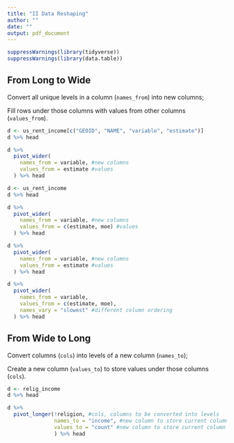 ```yaml
---
title: "II Data Reshaping"
author: ""
date: ""
output: pdf_document
---
```


```r
suppressWarnings(library(tidyverse))
suppressWarnings(library(data.table))
```

## From Long to Wide

Convert all unique levels in a column (`names_from`) into new columns;

Fill rows under those columns with values from other columns (`values_from`).

```r
d <- us_rent_income[c("GEOID", "NAME", "variable", "estimate")]
d %>% head
```

```r
d %>%
  pivot_wider(
    names_from = variable, #new columns
    values_from = estimate #values
  ) %>% head
```

```r
d <- us_rent_income
d %>% head
```

```r
d %>%
  pivot_wider(
    names_from = variable, #new columns
    values_from = c(estimate, moe) #values
  ) %>% head
```

```r
d %>%
  pivot_wider(
    names_from = variable, #new columns
    values_from = estimate #values
  ) %>% head
```

```r
d %>%
  pivot_wider(
    names_from = variable,
    values_from = c(estimate, moe),
    names_vary = "slowest" #different column ordering
  ) %>% head
```

## From Wide to Long

Convert columns (`cols`) into levels of a new column (`names_to`);

Create a new column (`values_to`) to store values under those columns (`cols`).

```r
d <- relig_income
d %>% head
```
```r
d %>%
  pivot_longer(!religion, #cols, columns to be converted into levels
               names_to = "income", #new column to store current column names
               values_to = "count" #new column to store current column values
               ) %>% head
```

